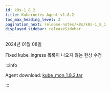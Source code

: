 ```yaml
---
id: k8s-1_8_2
title: Kubernetes Agent v1.8.2
toc_max_heading_level: 2
pagination_next: release-notes/k8s/k8s-1_8_1
displayed_sidebar: releaseSidebar
---
```


2024년 01월 08일

<Status priority='0'>Fixed</Status> kube_ingress 목록이 나오지 않는 현상 수정

:::info

Agent download: [kube_mon_1.8.2.tar](https://repo.whatap.io/docker/kube_mon_1.8.2.tar)

:::